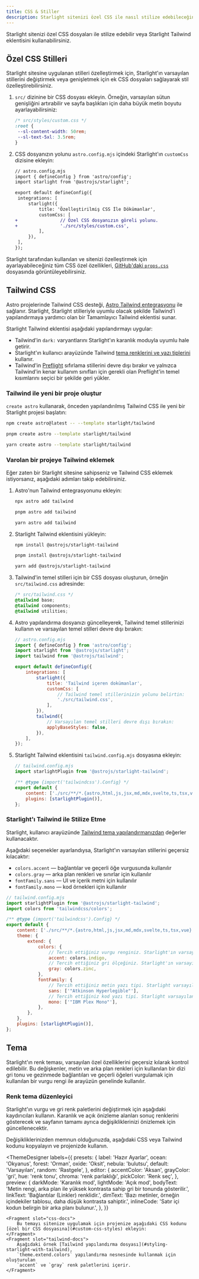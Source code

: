 ```yaml
---
title: CSS & Stiller
description: Starlight sitenizi özel CSS ile nasıl stilize edebileceğinizi veya Tailwind CSS ile nasıl entegre edebileceğinizi öğrenin.
---
```


Starlight sitenizi özel CSS dosyaları ile stilize edebilir veya Starlight Tailwind eklentisini kullanabilirsiniz.

## Özel CSS Stilleri

Starlight sitesine uygulanan stilleri özelleştirmek için, Starlight'ın varsayılan stillerini değiştirmek veya genişletmek için ek CSS dosyaları sağlayarak stil özelleştirebilirsiniz.

1. `src/` dizinine bir CSS dosyası ekleyin. 
	Örneğin, varsayılan sütun genişliğini artırabilir ve sayfa başlıkları için daha büyük metin boyutu ayarlayabilirsiniz:

   ```css
   /* src/styles/custom.css */
   :root {
   	--sl-content-width: 50rem;
   	--sl-text-5xl: 3.5rem;
   }
   ```

2. CSS dosyanızın yolunu `astro.config.mjs` içindeki Starlight'ın `customCss` dizisine ekleyin:

   ```diff lang="js"
   // astro.config.mjs
   import { defineConfig } from 'astro/config';
   import starlight from '@astrojs/starlight';

   export default defineConfig({
   	integrations: [
   		starlight({
   			title: 'Özelleştirilmiş CSS İle Dökümanlar',
   			customCss: [
   +				// Özel CSS dosyanızın göreli yolunu.
   +				'./src/styles/custom.css',
   			],
   		}),
   	],
   });
   ```

Starlight tarafından kullanılan ve sitenizi özelleştirmek için ayarlayabileceğiniz tüm CSS özel özellikleri, [GitHub'daki `props.css`](https://github.com/withastro/starlight/blob/main/packages/starlight/style/props.css) dosyasında görüntüleyebilirsiniz.

## Tailwind CSS

Astro projelerinde Tailwind CSS desteği, [Astro Tailwind entegrasyonu](https://docs.astro.build/en/guides/integrations-guide/tailwind/) ile sağlanır. Starlight, Starlight stilleriyle uyumlu olacak şekilde Tailwind'i yapılandırmaya yardımcı olan bir Tamamlayıcı Tailwind eklentisi sunar.

Starlight Tailwind eklentisi aşağıdaki yapılandırmayı uygular:

- Tailwind'in `dark:` varyantlarını Starlight'ın karanlık moduyla uyumlu hale getirir.
- Starlight'ın kullanıcı arayüzünde Tailwind [tema renklerini ve yazı tiplerini](#starlightı-tailwind-ile-stilize-etme) kullanır.
- Tailwind'in [Preflight](https://tailwindcss.com/docs/preflight) sıfırlama stillerini devre dışı bırakır ve yalnızca Tailwind'in kenar kullanım sınıfları için gerekli olan Preflight'in temel kısımlarını seçici bir şekilde geri yükler.

### Tailwind ile yeni bir proje oluştur


`create astro` kullanarak, önceden yapılandırılmış Tailwind CSS ile yeni bir Starlight projesi başlatın:

<Tabs>
<TabItem label="npm">

```sh
npm create astro@latest -- --template starlight/tailwind
```

</TabItem>
<TabItem label="pnpm">

```sh
pnpm create astro --template starlight/tailwind
```

</TabItem>
<TabItem label="Yarn">

```sh
yarn create astro --template starlight/tailwind
```

</TabItem>
</Tabs>

### Varolan bir projeye Tailwind eklemek

Eğer zaten bir Starlight sitesine sahipseniz ve Tailwind CSS eklemek istiyorsanız, aşağıdaki adımları takip edebilirsiniz.

1. Astro'nun Tailwind entegrasyonunu ekleyin:

    <Tabs>

    <TabItem label="npm">

    ```sh
    npx astro add tailwind
    ```

    </TabItem>

    <TabItem label="pnpm">

    ```sh
    pnpm astro add tailwind
    ```

    </TabItem>

    <TabItem label="Yarn">

    ```sh
    yarn astro add tailwind
    ```

    </TabItem>

    </Tabs>

2.  Starlight Tailwind eklentisini yükleyin:

    <Tabs>

    <TabItem label="npm">

    ```sh
    npm install @astrojs/starlight-tailwind
    ```

    </TabItem>

    <TabItem label="pnpm">

    ```sh
    pnpm install @astrojs/starlight-tailwind
    ```

    </TabItem>

    <TabItem label="Yarn">

    ```sh
    yarn add @astrojs/starlight-tailwind
    ```

    </TabItem>

    </Tabs>

3.  Tailwind'in temel stilleri için bir CSS dosyası oluşturun, örneğin `src/tailwind.css` adresinde:

    ```css
    /* src/tailwind.css */
    @tailwind base;
    @tailwind components;
    @tailwind utilities;
    ```

4.  Astro yapılandırma dosyanızı güncelleyerek, Tailwind temel stillerinizi kullanın ve varsayılan temel stilleri devre dışı bırakın:

    ```js {11-12,16-17}
    // astro.config.mjs
    import { defineConfig } from 'astro/config';
    import starlight from '@astrojs/starlight';
    import tailwind from '@astrojs/tailwind';

    export default defineConfig({
    	integrations: [
    		starlight({
    			title: 'Tailwind içeren dokümanlar',
    			customCss: [
    				// Tailwind temel stillerinizin yolunu belirtin:
    				'./src/tailwind.css',
    			],
    		}),
    		tailwind({
    			// Varsayılan temel stilleri devre dışı bırakın:
    			applyBaseStyles: false,
    		}),
    	],
    });
    ```

5.  Starlight Tailwind eklentisini `tailwind.config.mjs` dosyasına ekleyin:

    ```js ins={2,7}
    // tailwind.config.mjs
    import starlightPlugin from '@astrojs/starlight-tailwind';

    /** @type {import('tailwindcss').Config} */
    export default {
    	content: ['./src/**/*.{astro,html,js,jsx,md,mdx,svelte,ts,tsx,vue}'],
    	plugins: [starlightPlugin()],
    };
    ```

### Starlight'ı Tailwind ile Stilize Etme

Starlight, kullanıcı arayüzünde [Tailwind tema yapılandırmanızdan](https://tailwindcss.com/docs/theme) değerler kullanacaktır.

Aşağıdaki seçenekler ayarlandıysa, Starlight'ın varsayılan stillerini geçersiz kılacaktır:

- `colors.accent` — bağlantılar ve geçerli öğe vurgusunda kullanılır
- `colors.gray` — arka plan renkleri ve sınırlar için kullanılır
- `fontFamily.sans` — UI ve içerik metni için kullanılır
- `fontFamily.mono` — kod örnekleri için kullanılır

```js {12,14,18,20}
// tailwind.config.mjs
import starlightPlugin from '@astrojs/starlight-tailwind';
import colors from 'tailwindcss/colors';

/** @type {import('tailwindcss').Config} */
export default {
	content: ['./src/**/*.{astro,html,js,jsx,md,mdx,svelte,ts,tsx,vue}'],
	theme: {
		extend: {
			colors: {
				// Tercih ettiğiniz vurgu renginiz. Starlight'ın varsayılanlarına en yakın olanı Indigo'dur.
				accent: colors.indigo,
				// Tercih ettiğiniz gri ölçeğiniz. Starlight'ın varsayılanlarına en yakın olanı Zinc'dir.
				gray: colors.zinc,
			},
			fontFamily: {
				// Tercih ettiğiniz metin yazı tipi. Starlight varsayılan olarak bir sistem yazı tipi yığını kullanır.
				sans: ['"Atkinson Hyperlegible"'],
				// Tercih ettiğiniz kod yazı tipi. Starlight varsayılan olarak sistem monospace yazı tipleri kullanır.
				mono: ['"IBM Plex Mono"'],
			},
		},
	},
	plugins: [starlightPlugin()],
};
```

## Tema

Starlight'ın renk teması, varsayılan özel özelliklerini geçersiz kılarak kontrol edilebilir.
Bu değişkenler, metin ve arka plan renkleri için kullanılan bir dizi gri tonu ve gezinmede bağlantıları ve geçerli öğeleri vurgulamak için kullanılan bir vurgu rengi ile arayüzün genelinde kullanılır.

### Renk tema düzenleyici

Starlight'ın vurgu ve gri renk paletlerini değiştirmek için aşağıdaki kaydırıcıları kullanın.
Karanlık ve açık önizleme alanları sonuç renklerini gösterecek ve sayfanın tamamı ayrıca değişikliklerinizi önizlemek için güncellenecektir.

Değişikliklerinizden memnun olduğunuzda, aşağıdaki CSS veya Tailwind kodunu kopyalayın ve projenizde kullanın.


<ThemeDesigner
	labels={{
		presets: {
			label: 'Hazır Ayarlar',
			ocean: 'Okyanus',
			forest: 'Orman',
			oxide: 'Oksit',
			nebula: 'bulutsu',
			default: 'Varsayılan',
			random: 'Rastgele',
		},
		editor: {
			accentColor: 'Aksan',
			grayColor: 'gri',
			hue: 'renk tonu',
			chroma: 'renk parlaklığı',
			pickColor: 'Renk seç',
		},
		preview: {
			darkMode: 'Karanlık mod',
			lightMode: 'Açık mod',
			bodyText:
				'Metin rengi, arka plan ile yüksek kontrasta sahip gri bir tonunda gösterilir.',
			linkText: 'Bağlantılar (Linkler) renklidir.',
			dimText: 'Bazı metinler, örneğin içindekiler tablosu, daha düşük kontrasta sahiptir.',
			inlineCode: 'Satır içi kodun belirgin bir arka planı bulunur.',
		},
	}}
>
	<Fragment slot="css-docs">
		Bu temayı sitenize uygulamak için projenize aşağıdaki CSS kodunu [özel bir CSS dosyasına](#custom-css-styles) ekleyin:
	</Fragment>
	<Fragment slot="tailwind-docs">
		Aşağıdaki örnek [Tailwind yapılandırma dosyası](#styling-starlight-with-tailwind),
		`theme.extend.colors` yapılandırma nesnesinde kullanmak için oluşturulan 
		`accent` ve `gray` renk paletlerini içerir.
	</Fragment>
</ThemeDesigner>
